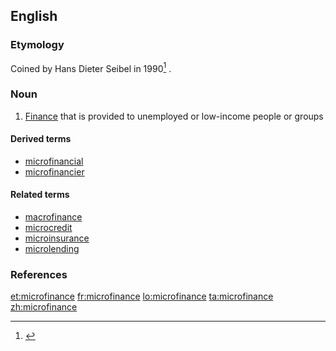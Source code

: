 ==English==

===Etymology===
Coined by Hans Dieter Seibel in 1990<ref>{{reference-journal|title=Does History Matter? The Old and the New World of Microfinance in Europe and Asia|url=http://www.microfinancegateway.org/gm/document-1.9.29698/29667_file_Does_History_Matter.pdf|author=Hans Dieter Seibel|year=2005|journal=University of Cologne Development Research Center}}</ref><!-- Should check for earlier references.-->.

===Noun===
{{wikipedia}}
{{en-noun|-}}

# {{context|finance|lang=en}} [[finance|Finance]] that is provided to unemployed or low-income people or groups

====Derived terms====
* [[microfinancial]]
* [[microfinancier]]

====Related terms====
* [[macrofinance]]
* [[microcredit]]
* [[microinsurance]]
* [[microlending]]

===References===
<references/>

[[et:microfinance]]
[[fr:microfinance]]
[[lo:microfinance]]
[[ta:microfinance]]
[[zh:microfinance]]